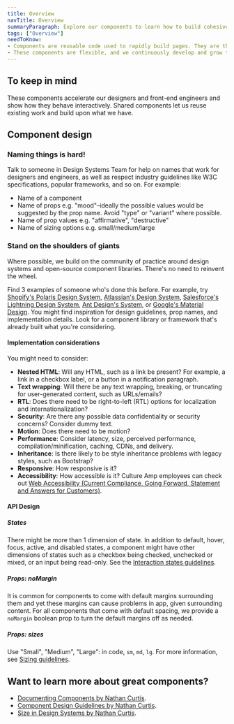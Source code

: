 ```yaml
---
title: Overview
navTitle: Overview
summaryParagraph: Explore our components to learn how to build cohesive and predictable products for Culture Amp using Kaizen.
tags: ["Overview"]
needToKnow:
- Components are reusable code used to rapidly build pages. They are the source of truth for our shared User Interface elements.
- These components are flexible, and we continuously develop and grow them to match our evolving product needs.
---
```


## To keep in mind

These components accelerate our designers and front-end engineers and show how they behave interactively. Shared components let us reuse existing work and build upon what we have.




## Component design

### Naming things is hard!

Talk to someone in Design Systems Team for help on names that work for designers and engineers, as well as respect industry guidelines like W3C specifications, popular frameworks, and so on. For example:

- Name of a component
- Name of props e.g. "mood"–ideally the possible values would be suggested by the prop name. Avoid "type" or "variant" where possible.
- Name of prop values e.g. "affirmative", "destructive"
- Name of sizing options e.g. small/medium/large

### Stand on the shoulders of giants

Where possible, we build on the community of practice around design systems and open-source component libraries. There's no need to reinvent the wheel.

Find 3 examples of someone who's done this before. For example, try [Shopify's Polaris Design System](https://polaris.shopify.com/components/get-started), [Atlassian's Design System](https://www.atlassian.design/), [Salesforce's Lightning Design System](https://www.lightningdesignsystem.com/guidelines/overview/), [Ant Design's System](https://ant.design/), or [Google's Material Design](https://material.io/design/). You might find inspiration for design guidelines, prop names, and implementation details. Look for a component library or framework that's already built what you're considering.

#### Implementation considerations

You might need to consider:

- **Nested HTML**: Will any HTML, such as a link be present? For example, a link in a checkbox label, or a button in a notification paragraph.
- **Text wrapping**: Will there be any text wrapping, breaking, or truncating for user-generated content, such as URLs/emails?
- **RTL**: Does there need to be right-to-left (RTL) options for localization and internationalization?
- **Security**: Are there any possible data confidentiality or security concerns? Consider dummy text.
- **Motion**: Does there need to be motion?
- **Performance**: Consider latency, size, perceived performance, compilation/minification, caching, CDNs, and delivery.
- **Inheritance**: Is there likely to be style inheritance problems with legacy styles, such as Bootstrap?
- **Responsive**: How responsive is it?
- **Accessibility**: How accessible is it? Culture Amp employees can check out [Web Accessibility (Current Compliance, Going Forward, Statement and Answers for Customers)](https://cultureamp.atlassian.net/wiki/spaces/Prod/pages/428572998/Web+Accessibility).

#### API Design

##### States

There might be more than 1 dimension of state. In addition to default, hover, focus, active, and disabled states, a component might have other dimensions of states such as a checkbox being checked, unchecked or mixed, or an input being read-only. See the [Interaction states guidelines](/guidelines/interaction-states#disabled-state).

##### Props: noMargin

It is common for components to come with default margins surrounding them and yet these margins can cause problems in app, given surrounding content. For all components that come with default spacing, we provide a `noMargin` boolean prop to turn the default margins off as needed.

##### Props: sizes

Use "Small", "Medium", "Large": in code, `sm`, `md`, `lg`. For more information, see [Sizing guidelines](https://cultureamp.design/guidelines/sizing).


## Want to learn more about great components?

- [Documenting Components by Nathan Curtis](https://medium.com/eightshapes-llc/documenting-components-9fe59b80c015).
- [Component Design Guidelines by Nathan Curtis](https://medium.com/eightshapes-llc/component-design-guidelines-eca706100e7c).
- [Size in Design Systems by Nathan Curtis](https://medium.com/eightshapes-llc/size-in-design-systems-64f234aec519).

